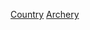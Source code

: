 {{Commons category|Archery by country}}
{{Categories by country|nocat}}

[[Category:射箭|Country]]
[[Category:各國各類體育運動|Archery]]